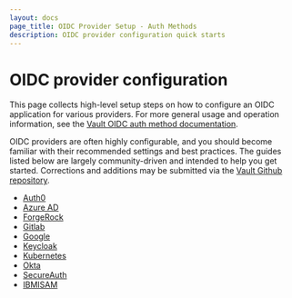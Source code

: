 ```yaml
---
layout: docs
page_title: OIDC Provider Setup - Auth Methods
description: OIDC provider configuration quick starts
---
```


# OIDC provider configuration

This page collects high-level setup steps on how to configure an OIDC
application for various providers. For more general usage and operation
information, see the [Vault OIDC auth method documentation](/vault/docs/auth/oidc).

OIDC providers are often highly configurable, and you should become familiar with
their recommended settings and best practices. The guides listed below are
largely community-driven and intended to help you get started. Corrections
and additions may be submitted via the [Vault Github repository](https://github.com/hashicorp/vault).

- [Auth0](/vault/docs/auth/jwt/oidc-providers/auth0)
- [Azure AD](/vault/docs/auth/jwt/oidc-providers/azuread)
- [ForgeRock](/vault/docs/auth/jwt/oidc-providers/forgerock)
- [Gitlab](/vault/docs/auth/jwt/oidc-providers/gitlab)
- [Google](/vault/docs/auth/jwt/oidc-providers/google)
- [Keycloak](/vault/docs/auth/jwt/oidc-providers/keycloak)
- [Kubernetes](/vault/docs/auth/jwt/oidc-providers/kubernetes)
- [Okta](/vault/docs/auth/jwt/oidc-providers/okta)
- [SecureAuth](/vault/docs/auth/jwt/oidc-providers/secureauth)
- [IBMISAM](/vault/docs/auth/jwt/oidc-providers/ibmisam)
